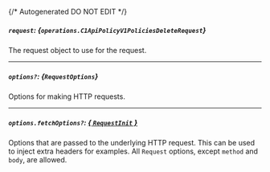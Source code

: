 {/* Autogenerated DO NOT EDIT  */}

##### `request`: *{`operations.C1ApiPolicyV1PoliciesDeleteRequest`}*
The request object to use for the request.

<Collapsible openLabel={Labels.showProperties} closeLabel={Labels.hideProperties}>
  <C1ApiPolicyV1PoliciesDeleteRequest />
</Collapsible>

---
##### `options?`: *{`RequestOptions`}*
Options for making HTTP requests.

---
##### `options.fetchOptions?`: [*{ `RequestInit` }*](https://developer.mozilla.org/en-US/docs/Web/API/Request/Request#options)
Options that are passed to the underlying HTTP request. This can be used to inject extra headers for examples. All `Request` options, except `method` and `body`, are allowed.

